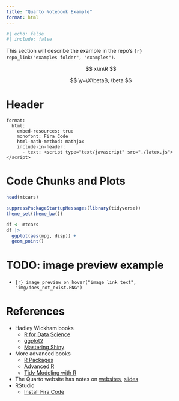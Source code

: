 ```yaml
---
title: "Quarto Notebook Example"
format: html
---
```


```r
#| echo: false
#| include: false
```

This section will describe the example in the repo's `{r} repo_link("examples folder", "examples")`.

$$
x\in\R
$$

$$
\y=\X\betaB, \beta
$$

# Header

```
format:
  html:
    embed-resources: true
    monofont: Fira Code
    html-math-method: mathjax
    include-in-header:
      - text: <script type="text/javascript" src="./latex.js"></script>
```


# Code Chunks and Plots

```r
head(mtcars)
```


```r
suppressPackageStartupMessages(library(tidyverse))
theme_set(theme_bw())

df <- mtcars
df |>
  ggplot(aes(mpg, disp)) +
  geom_point()
```




# TODO: image preview example

- `{r} image_preview_on_hover("image link text", "img/does_not_exist.PNG")`


# References

- Hadley Wickham books
  - [R for Data Science](https://r4ds.had.co.nz/)
  - [ggplot2](https://ggplot2-book.org/)
  - [Mastering Shiny](https://mastering-shiny.org/)
- More advanced books
  - [R Packages](https://r-pkgs.org/)
  - [Advanced R](https://adv-r.hadley.nz/)
  - [Tidy Modeling with R](https://www.tmwr.org/)
- The Quarto website has notes on [websites](https://quarto.org/docs/websites/), [slides](https://quarto.org/docs/presentations/revealjs/)
- RStudio
  - [Install Fira Code](https://github.com/tonsky/FiraCode/wiki/RStudio-instructions)

